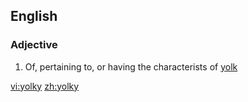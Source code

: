 ==English==

===Adjective===
{{en-adj|yolkier|yolkiest}}

# Of, pertaining to, or having the characterists of [[yolk]]

[[vi:yolky]]
[[zh:yolky]]